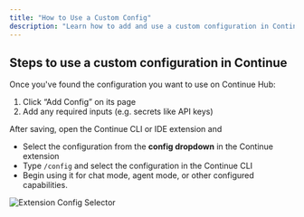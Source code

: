 ```yaml
---
title: "How to Use a Custom Config"
description: "Learn how to add and use a custom configuration in Continue, including setting required inputs and selecting it in your IDE extension."
---
```


## Steps to use a custom configuration in Continue

Once you've found the configuration you want to use on Continue Hub:

1. Click “Add Config” on its page
2. Add any required inputs (e.g. secrets like API keys)

After saving, open the Continue CLI or IDE extension and

- Select the configuration from the **config dropdown** in the Continue extension
- Type `/config` and select the configuration in the Continue CLI
- Begin using it for chat mode, agent mode, or other configured capabilities.

![Extension Config Selector](/images/hub/configs/images/config-extension-select.png)
